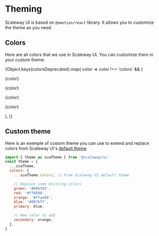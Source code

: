 
<Meta title="Theme" />

# Theming

Scaleway UI is based on `@emotion/react` library. It allows you to customize the theme as you need.

## Colors

Here are all colors that we use in Scaleway UI. You can customize them in your custom theme.

<div>
  {Object.keys(colorsDeprecated).map(
    color =>
      color !== 'colors' && (
        <FlexBox justifyContent="center" key={color}>
          <Box
            textAlign="center"
            width={100}
            p={1}
            m={1}
            backgroundColor="black"
          >
            <p style={{ color: colorsDeprecated[color] }}>{color}</p>
          </Box>
          <Box
            textAlign="center"
            width={100}
            p={1}
            m={1}
            backgroundColor="white"
          >
            <p style={{ color: colorsDeprecated[color] }}>{color}</p>
          </Box>
          <Box
            textAlign="center"
            width={100}
            p={1}
            m={1}
            backgroundColor={color}
          >
            <p style={{ color: 'white' }}>{color}</p>
          </Box>
          <Box
            textAlign="center"
            width={100}
            p={1}
            m={1}
            backgroundColor={color}
          >
            <p style={{ color: 'black' }}>{color}</p>
          </Box>
        </FlexBox>
      ),
  )}
</div>

## Custom theme

Here is an exemple of custom theme you can use to extend and replace colors from Scaleway UI's [default theme](https://github.com/scaleway/scaleway-ui/blob/main/src/theme/index.js)

```js
import { theme as scwTheme } from '@scaleway/ui'
const theme = {
  ...scwTheme,
  colors: {
    ...scwTheme.colors, // From Scaleway UI default theme

    // Replace some existing colors
    green: '#00b303',
    red: '#ff0800',
    orange: '#ffae00',
    blue: '#007bff',
    primary: blue,

    // New color to add
    secondary: orange,
  },
}
```
